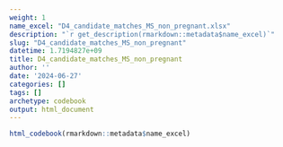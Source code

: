 ```yaml
---
weight: 1
name_excel: "D4_candidate_matches_MS_non_pregnant.xlsx"
description: "`r get_description(rmarkdown::metadata$name_excel)`"
slug: "D4_candidate_matches_MS_non_pregnant"
datetime: 1.7194827e+09
title: D4_candidate_matches_MS_non_pregnant
author: ''
date: '2024-06-27'
categories: []
tags: []
archetype: codebook
output: html_document
---
```


```r
html_codebook(rmarkdown::metadata$name_excel)
```
